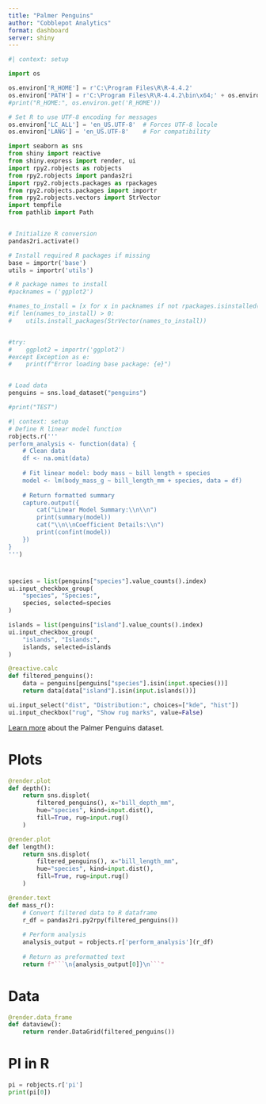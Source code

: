 ```yaml
---
title: "Palmer Penguins"
author: "Cobblepot Analytics"
format: dashboard
server: shiny
---
```


```python
#| context: setup

import os

os.environ['R_HOME'] = r'C:\Program Files\R\R-4.4.2'
os.environ['PATH'] = r'C:\Program Files\R\R-4.4.2\bin\x64;' + os.environ['PATH']
#print("R_HOME:", os.environ.get('R_HOME'))

# Set R to use UTF-8 encoding for messages
os.environ['LC_ALL'] = 'en_US.UTF-8'  # Forces UTF-8 locale
os.environ['LANG'] = 'en_US.UTF-8'    # For compatibility

import seaborn as sns
from shiny import reactive
from shiny.express import render, ui
import rpy2.robjects as robjects
from rpy2.robjects import pandas2ri
import rpy2.robjects.packages as rpackages
from rpy2.robjects.packages import importr
from rpy2.robjects.vectors import StrVector
import tempfile
from pathlib import Path


# Initialize R conversion
pandas2ri.activate()

# Install required R packages if missing
base = importr('base')
utils = importr('utils')

# R package names to install
#packnames = ('ggplot2')

#names_to_install = [x for x in packnames if not rpackages.isinstalled(x)]
#if len(names_to_install) > 0:
#    utils.install_packages(StrVector(names_to_install))


#try:
#    ggplot2 = importr('ggplot2')
#except Exception as e:
#    print(f"Error loading base package: {e}")


# Load data
penguins = sns.load_dataset("penguins")

#print("TEST")

```


```python
#| context: setup
# Define R linear model function
robjects.r('''
perform_analysis <- function(data) {
    # Clean data
    df <- na.omit(data)
    
    # Fit linear model: body mass ~ bill length + species
    model <- lm(body_mass_g ~ bill_length_mm + species, data = df)
    
    # Return formatted summary
    capture.output({
        cat("Linear Model Summary:\\n\\n")
        print(summary(model))
        cat("\\n\\nCoefficient Details:\\n")
        print(confint(model))
    })
}
''')
```

# {.sidebar}

```python
species = list(penguins["species"].value_counts().index)
ui.input_checkbox_group(
    "species", "Species:",
    species, selected=species
)

islands = list(penguins["island"].value_counts().index)
ui.input_checkbox_group(
    "islands", "Islands:",
    islands, selected=islands
)

@reactive.calc
def filtered_penguins():
    data = penguins[penguins["species"].isin(input.species())]
    return data[data["island"].isin(input.islands())]
```

```python
ui.input_select("dist", "Distribution:", choices=["kde", "hist"])
ui.input_checkbox("rug", "Show rug marks", value=False)
```

[Learn more](https://pypi.org/project/palmerpenguins/) about the
Palmer Penguins dataset.

# Plots

```python
@render.plot
def depth():
    return sns.displot(
        filtered_penguins(), x="bill_depth_mm",
        hue="species", kind=input.dist(),
        fill=True, rug=input.rug()
    )

@render.plot
def length():
    return sns.displot(
        filtered_penguins(), x="bill_length_mm",
        hue="species", kind=input.dist(),
        fill=True, rug=input.rug()
    )
```

```python
@render.text
def mass_r():
    # Convert filtered data to R dataframe
    r_df = pandas2ri.py2rpy(filtered_penguins())
    
    # Perform analysis
    analysis_output = robjects.r['perform_analysis'](r_df)
    
    # Return as preformatted text
    return f"```\n{analysis_output[0]}\n```"
```

# Data

```python
@render.data_frame
def dataview():
    return render.DataGrid(filtered_penguins())
```

# PI in R

```python
pi = robjects.r['pi']
print(pi[0])
```